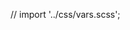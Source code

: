// import '../css/vars.scss';

<Meta title="Colors" />

<ColorPalette>
   <ColorItem
      title="Default colors"
      subtitle="Some of the greys"
      colors={{
         D9: 'var(--color-d9)',
         D8: 'var(--color-d8)',
         D7: 'var(--color-d7)',
         D6: 'var(--color-d6)',
         D5: 'var(--color-d5)',
         D4: 'var(--color-d4)',
         D3: 'var(--color-d3)',
         D2: 'var(--color-d2)',
         D1: 'var(--color-d1)',
         D0: 'var(--color-d0)',
      }}
   />
   <ColorItem
      title="Blue colors"
      subtitle="Some of the greys"
      colors={{
         B9: 'var(--color-b9)',
         B8: 'var(--color-b8)',
         B7: 'var(--color-b7)',
         B6: 'var(--color-b6)',
         B5: 'var(--color-b5)',
         B4: 'var(--color-b4)',
         B3: 'var(--color-b3)',
         B2: 'var(--color-b2)',
         B1: 'var(--color-b1)',
         B0: 'var(--color-b0)',
      }}
   />
   <ColorItem
      title="X colors"
      subtitle="Colors generated with a forumla"
      colors={{
         X9: 'var(--color-x9)',
         X8: 'var(--color-x8)',
         X7: 'var(--color-x7)',
         X6: 'var(--color-x6)',
         X5: 'var(--color-x5)',
         X4: 'var(--color-x4)',
         X3: 'var(--color-x3)',
         X2: 'var(--color-x2)',
         X1: 'var(--color-x1)',
         X0: 'var(--color-x0)',
      }}
   />
   <ColorItem
      title="C colors"
      subtitle="Colors generated with a forumla"
      colors={{
         C9: 'var(--color-c9)',
         C8: 'var(--color-c8)',
         C7: 'var(--color-c7)',
         C6: 'var(--color-c6)',
         C5: 'var(--color-c5)',
         C4: 'var(--color-c4)',
         C3: 'var(--color-c3)',
         C2: 'var(--color-c2)',
         C1: 'var(--color-c1)',
         C0: 'var(--color-c0)',
      }}
   />
</ColorPalette>
